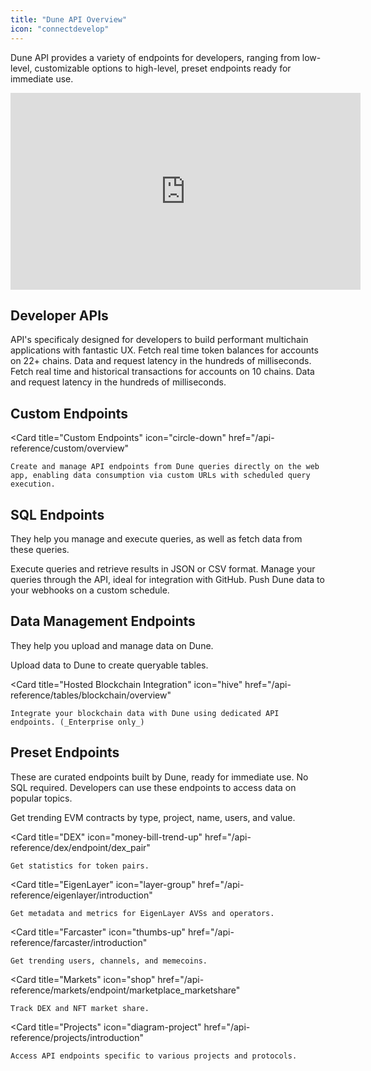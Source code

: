 ```yaml
---
title: "Dune API Overview"
icon: "connectdevelop"
---
```


Dune API provides a variety of endpoints for developers, ranging from low-level, customizable options to high-level, preset endpoints ready for immediate use.

<iframe width="560" height="315" src="https://www.youtube.com/embed/bobGOetmAa4?si=XR9eS3HrnBQqXEnL" title="YouTube video player" frameborder="0" allow="accelerometer; autoplay; clipboard-write; encrypted-media; gyroscope; picture-in-picture; web-share" referrerpolicy="strict-origin-when-cross-origin" allowfullscreen></iframe>

## Developer APIs
  API's specificaly designed for developers to build performant multichain applications with fantastic UX.
  <CardGroup cols={2}>
    <Card
      title="Token Balances"
      icon="circle-down"
      href="../../developer-apis/balance"
    >
      Fetch real time token balances for accounts on 22+ chains. Data and request latency in the hundreds of milliseconds.
    </Card>
    <Card
      title="Transactions"
      icon="circle-down"
      href="../../developer-apis/transactions"
    >
      Fetch real time and historical transactions for accounts on 10 chains. Data and request latency in the hundreds of milliseconds.
    </Card>
  </CardGroup>

## Custom Endpoints
  <Card
    title="Custom Endpoints"
    icon="circle-down"
    href="/api-reference/custom/overview"
  >
    Create and manage API endpoints from Dune queries directly on the web app, enabling data consumption via custom URLs with scheduled query execution.
  </Card>

## SQL Endpoints
They help you manage and execute queries, as well as fetch data from these queries.

<CardGroup cols={3}>
  <Card
    title="Executions and Results"
    icon="cloud-arrow-down"
    href="/api-reference/executions/execution-object"
  >
    Execute queries and retrieve results in JSON or CSV format.
  </Card>
  <Card
    title="Query Management"
    icon="floppy-disk"
    href="/api-reference/queries/endpoint/query-object"
  >
    Manage your queries through the API, ideal for integration with GitHub.
  </Card>
  <Card title="Webhooks" icon="webhook" href="/api-reference/webhooks/webhook">
    Push Dune data to your webhooks on a custom schedule.
  </Card>
</CardGroup>

## Data Management Endpoints
They help you upload and manage data on Dune.

<CardGroup cols={2}>
  <Card
    title="Table Management"
    icon="upload"
    href="/api-reference/tables/endpoint/overview"
  >
    Upload data to Dune to create queryable tables.
  </Card>

  <Card
    title="Hosted Blockchain Integration"
    icon="hive"
    href="/api-reference/tables/blockchain/overview"
  >
    Integrate your blockchain data with Dune using dedicated API endpoints. (_Enterprise only_)
  </Card>
</CardGroup>

## Preset Endpoints
These are curated endpoints built by Dune, ready for immediate use. No SQL required. Developers can use these endpoints to access data on popular topics.

<CardGroup cols={3}>
  <Card
    title="Contracts"
    icon="file-contract"
    href="/api-reference/evm/endpoint/contracts"
  >
    Get trending EVM contracts by type, project, name, users, and value.
  </Card>

  <Card
    title="DEX"
    icon="money-bill-trend-up"
    href="/api-reference/dex/endpoint/dex_pair"
  >
    Get statistics for token pairs.
  </Card>

  <Card
    title="EigenLayer"
    icon="layer-group"
    href="/api-reference/eigenlayer/introduction"
  >
    Get metadata and metrics for EigenLayer AVSs and operators.
  </Card>

  <Card
    title="Farcaster"
    icon="thumbs-up"
    href="/api-reference/farcaster/introduction"
  >
    Get trending users, channels, and memecoins.
  </Card>

  <Card
    title="Markets"
    icon="shop"
    href="/api-reference/markets/endpoint/marketplace_marketshare"
  >
    Track DEX and NFT market share.
  </Card>

  <Card
    title="Projects"
    icon="diagram-project"
    href="/api-reference/projects/introduction"
  >
    Access API endpoints specific to various projects and protocols.
  </Card>
</CardGroup>
